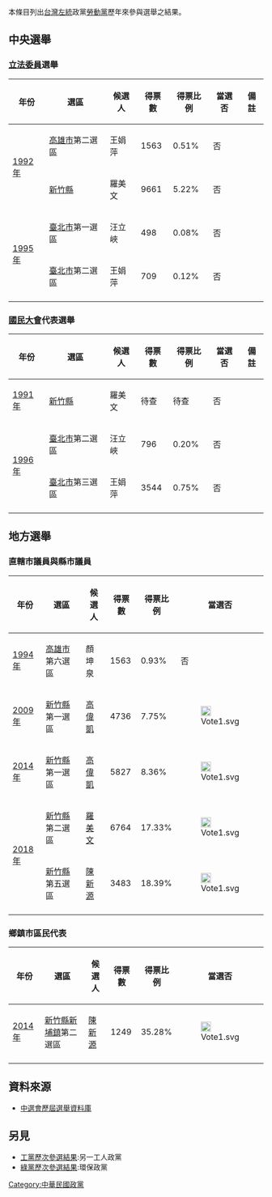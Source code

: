本條目列出[[台灣|台灣]][[左翼|左]][[中國統一|統]]政黨[[勞動黨|勞動黨]]歷年來參與選舉之結果。

== 中央選舉 ==
=== [[立法委員|立法委員]]選舉 ===
{| class="wikitable"
|- bgcolor="#CCCCCC" align="center"
!年份
!選區
!候選人
!得票數
!得票比例
!當選否
!備註
|-
|rowspan="2"|[[1992年中華民國立法委員選舉|1992年]]
|[[高雄市|高雄市]]第二選區
|王娟萍
|1563
|0.51%
|否
|
|-
|[[新竹縣|新竹縣]]
|羅美文
|9661
|5.22%
|否
|
|-
|rowspan="2"|[[1995年中華民國立法委員選舉|1995年]]
|[[臺北市|臺北市]]第一選區
|汪立峽
|498
|0.08%
|否
|
|-
|[[臺北市|臺北市]]第二選區
|王娟萍
|709
|0.12%
|否
|
|-
|}

=== [[國民大會|國民大會]]代表選舉 ===
{| class="wikitable"
|- bgcolor="#CCCCCC" align="center"
!年份
!選區
!候選人
!得票數
!得票比例
!當選否
!備註
|-
|rowspan="1"|[[1991年中華民國國民大會代表選舉|1991年]]
|[[新竹縣|新竹縣]]
|羅美文
|待查
|待查
|否
|
|-
|rowspan="2"|[[1996年中華民國國民大會代表選舉|1996年]]
|[[臺北市|臺北市]]第二選區
|汪立峽
|796
|0.20%
|否
|
|-
|[[臺北市|臺北市]]第三選區
|王娟萍
|3544
|0.75%
|否
|
|-
|}

== 地方選舉 ==
=== 直轄市議員與縣市議員 ===
{| class="wikitable"
|- bgcolor="#CCCCCC" align="center"
!年份
!選區
!候選人
!得票數
!得票比例
!當選否
|-
|rowspan="1"|[[1994年中華民國省市長暨省市議員選舉|1994年]]
|[[高雄市|高雄市]]第六選區
|顏坤泉
|1563
|0.93%
|否
|-
|rowspan="1"|[[2009年中華民國縣市長、縣市議員暨鄉鎮市長選舉|2009年]]
|[[新竹縣|新竹縣]]第一選區
|[[高偉凱|高偉凱]]
|4736
|7.75%
|[[File:Vote1.svg|20px]]
|-
|rowspan="1"|[[2014年中華民國直轄市議員及縣市議員選舉|2014年]]
|[[新竹縣|新竹縣]]第一選區
|[[高偉凱|高偉凱]]
|5827
|8.36%
|[[File:Vote1.svg|20px]]
|-
|rowspan="2"|[[2018年中華民國直轄市議員及縣市議員選舉|2018年]]
|[[新竹縣|新竹縣]]第二選區
|[[羅美文|羅美文]]
|6764
|17.33%
|[[File:Vote1.svg|20px]]
|-
|[[新竹縣|新竹縣]]第五選區
|[[陳新源|陳新源]]
|3483
|18.39%
|[[File:Vote1.svg|20px]]
|-
|}

=== 鄉鎮市區民代表 ===
{| class="wikitable"
|- bgcolor="#CCCCCC" align="center"
!年份
!選區
!候選人
!得票數
!得票比例
!當選否
|-
|rowspan="1"|[[2014年中華民國鄉鎮市區民代表選舉|2014年]]
|[[新竹縣|新竹縣]][[新埔鎮|新埔鎮]]第二選區
|[[陳新源|陳新源]]
|1249
|35.28%
|[[File:Vote1.svg|20px]]
|-
|}

== 資料來源 ==
*[https://web.archive.org/web/20040908044807/http://210.69.23.140/cec/cechead.asp 中選會歷屆選舉資料庫]

== 另見 ==
*[[工黨歷次參選結果_(台灣)|工黨歷次參選結果]]:另一工人政黨
*[[綠黨歷次參選結果_(台灣)|綠黨歷次參選結果]]:環保政黨

[[Category:中華民國政黨|Category:中華民國政黨]]